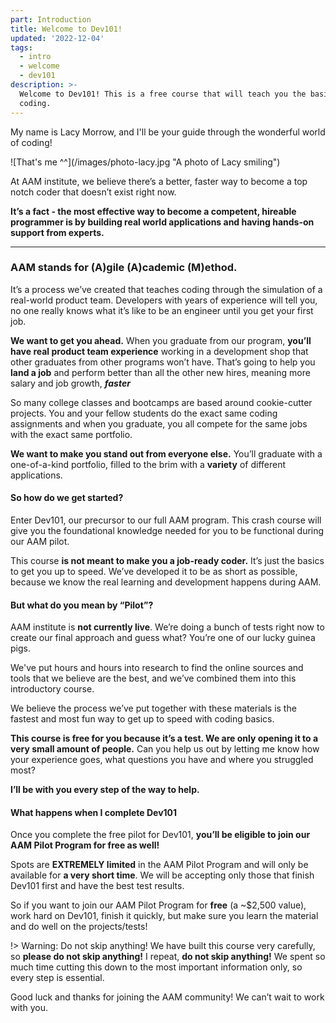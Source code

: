 ```yaml
---
part: Introduction
title: Welcome to Dev101!
updated: '2022-12-04'
tags:
  - intro
  - welcome
  - dev101
description: >-
  Welcome to Dev101! This is a free course that will teach you the basics of
  coding.
---
```


My name is Lacy Morrow, and I'll be your guide through the wonderful world of coding!

<div style={{ maxWidth: '480px', margin: '0 auto' }}>
  ![That's me ^^](/images/photo-lacy.jpg "A photo of Lacy smiling")
</div>

At AAM institute, we believe there’s a better, faster way to become a top notch coder that doesn’t exist right now.

**It’s a fact - the most effective way to become a competent, hireable programmer is by building real world applications and having hands-on support from experts.**

***

### **AAM stands for (A)gile (A)cademic (M)ethod.**

It’s a process we’ve created that teaches coding through the simulation of a real-world product team. Developers with years of experience will tell you, no one really knows what it’s like to be an engineer until you get your first job.

**We want to get you ahead.** When you graduate from our program, **you’ll have real product team experience** working in a development shop that other graduates from other programs won’t have. That’s going to help you **land a job** and perform better than all the other new hires, meaning more salary and job growth, ***faster***

So many college classes and bootcamps are based around cookie-cutter projects. You and your fellow students do the exact same coding assignments and when you graduate, you all compete for the same jobs with the exact same portfolio.

**We want to make you stand out from everyone else.** You’ll graduate with a one-of-a-kind portfolio, filled to the brim with a **variety** of different applications.

#### So how do we get started?

Enter Dev101, our precursor to our full AAM program. This crash course will give you the foundational knowledge needed for you to be functional during our AAM pilot.

This course **is not meant to make you a job-ready coder.** It’s just the basics to get you up to speed. We’ve developed it to be as short as possible, because we know the real learning and development happens during AAM.

#### But what do you mean by “Pilot”?

AAM institute is **not currently live**. We’re doing a bunch of tests right now to create our final approach and guess what? You’re one of our lucky guinea pigs.

We've put hours and hours into research to find the online sources and tools that we believe are the best, and we’ve combined them into this introductory course.

We believe the process we’ve put together with these materials is the fastest and most fun way to get up to speed with coding basics.

**This course is free for you because it’s a test. We are only opening it to a very small amount of people.** Can you help us out by letting me know how your experience goes, what questions you have and where you struggled most?

**I’ll be with you every step of the way to help.**

#### What happens when I complete Dev101

Once you complete the free pilot for Dev101, **you’ll be eligible to join our AAM Pilot Program for free as well!**

Spots are **EXTREMELY limited** in the AAM Pilot Program and will only be available for **a very short time**. We will be accepting only those that finish Dev101 first and have the best test results.

So if you want to join our AAM Pilot Program for **free** (a ~$2,500 value), work hard on Dev101, finish it quickly, but make sure you learn the material and do well on the projects/tests!

!> Warning: Do not skip anything!
We have built this course very carefully, so **please do not skip anything!** I repeat, **do not skip anything!** We spent so much time cutting this down to the most important information only, so every step is essential.

Good luck and thanks for joining the AAM community! We can’t wait to work with you.
